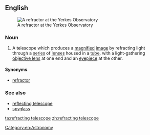 ==English==
{{wikipedia}}
[[File:Yerkes Observatory Astro4p7.jpg|thumb|A refractor at the Yerkes Observatory]]
===Noun===
{{en-noun|sg=[[refracting]] [[telescope]]}}

# A telescope which produces a [[magnify|magnified]] [[image]] by refracting light through a [[series]] of [[lens]]es housed in a [[tube]], with a light-gathering [[objective lens]] at one end and an [[eyepiece]] at the other. 

====Synonyms====
* [[refractor]]

===See also===
*[[reflecting telescope]]
*[[spyglass]]

[[Category:en:Astronomy]]

[[ta:refracting telescope]]
[[zh:refracting telescope]]